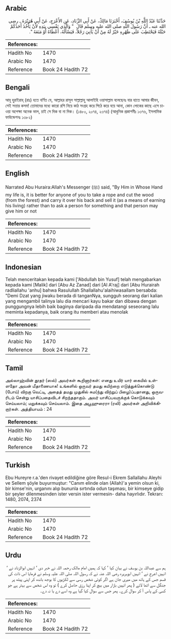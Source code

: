 ## Arabic


<div dir="rtl" lang="ar" style={{fontSize:'larger',backgroundColor:'#f8f9fa',padding:20}}>
حَدَّثَنَا عَبْدُ اللَّهِ بْنُ يُوسُفَ، أَخْبَرَنَا مَالِكٌ، عَنْ أَبِي الزِّنَادِ، عَنِ الأَعْرَجِ، عَنْ أَبِي هُرَيْرَةَ ـ رضى الله عنه ـ أَنَّ رَسُولَ اللَّهِ صلى الله عليه وسلم قَالَ ‏ "‏ وَالَّذِي نَفْسِي بِيَدِهِ لأَنْ يَأْخُذَ أَحَدُكُمْ حَبْلَهُ فَيَحْتَطِبَ عَلَى ظَهْرِهِ خَيْرٌ لَهُ مِنْ أَنْ يَأْتِيَ رَجُلاً، فَيَسْأَلَهُ، أَعْطَاهُ أَوْ مَنَعَهُ ‏"‏‏.‏
</div>
<div style={{backgroundColor:'#f8f9fa',padding:20, marginBottom: 10}}><table> <thead> <tr> <th>References:</th> <th></th> </tr> </thead> <tbody><tr><td>Hadith No</td><td>1470</td></tr><tr><td>Arabic No</td><td>1470</td></tr><tr><td>Reference</td><td>Book 24 Hadith 72</td></tr></tbody></table></div>

## Bengali


<div dir="ltr" lang="bn" style={{fontSize:'larger',backgroundColor:'#f8f9fa',padding:20}}>
আবূ হুরাইরাহ্ (রাঃ) হতে বর্ণিত যে, আল্লাহর রাসূল সাল্লাল্লাহু আলাইহি ওয়াসাল্লাম বলেছেনঃ যার হাতে আমার জীবন, সেই সত্তার কসম! তোমাদের মধ্যে কারো রশি নিয়ে কাঠ সংগ্রহ করে পিঠে করে বয়ে আনা, কোন লোকের কাছে এসে চাওয়া অপেক্ষা অনেক ভাল, চাই সে দিক বা না দিক। (১৪৮০, ২০৭৪, ২৩৭৪) (আধুনিক প্রকাশনীঃ ১৩৭৬, ইসলামিক ফাউন্ডেশনঃ ১৩৮২)
</div>
<div style={{backgroundColor:'#f8f9fa',padding:20, marginBottom: 10}}><table> <thead> <tr> <th>References:</th> <th></th> </tr> </thead> <tbody><tr><td>Hadith No</td><td>1470</td></tr><tr><td>Arabic No</td><td>1470</td></tr><tr><td>Reference</td><td>Book 24 Hadith 72</td></tr></tbody></table></div>

## English


<div dir="ltr" lang="en" style={{fontSize:'larger',backgroundColor:'#f8f9fa',padding:20}}>
Narrated Abu Huraira:Allah's Messenger (ﷺ) said, "By Him in Whose Hand my life is, it is better for anyone of you to take a rope and cut the wood (from the forest) and carry it over his back and sell it (as a means of earning his living) rather than to ask a person for something and that person may give him or not
</div>
<div style={{backgroundColor:'#f8f9fa',padding:20, marginBottom: 10}}><table> <thead> <tr> <th>References:</th> <th></th> </tr> </thead> <tbody><tr><td>Hadith No</td><td>1470</td></tr><tr><td>Arabic No</td><td>1470</td></tr><tr><td>Reference</td><td>Book 24 Hadith 72</td></tr></tbody></table></div>

## Indonesian


<div dir="ltr" lang="id" style={{fontSize:'larger',backgroundColor:'#f8f9fa',padding:20}}>
Telah menceritakan kepada kami ['Abdullah bin Yusuf] telah mengabarkan kepada kami [Malik] dari [Abu Az Zanad] dari [Al A'raj] dari [Abu Hurairah radliallahu 'anhu] bahwa Rasulullah Shallallahu'alaihiwasallam bersabda: "Demi Dzat yang jiwaku berada di tanganNya, sungguh seorang dari kalian yang mengambil talinya lalu dia mencari kayu bakar dan dibawa dengan punggungnya lebih baik baginya daripada dia mendatangi seseorang lalu meminta kepadanya, baik orang itu memberi atau menolak
</div>
<div style={{backgroundColor:'#f8f9fa',padding:20, marginBottom: 10}}><table> <thead> <tr> <th>References:</th> <th></th> </tr> </thead> <tbody><tr><td>Hadith No</td><td>1470</td></tr><tr><td>Arabic No</td><td>1470</td></tr><tr><td>Reference</td><td>Book 24 Hadith 72</td></tr></tbody></table></div>

## Tamil


<div dir="ltr" lang="ta" style={{fontSize:'larger',backgroundColor:'#f8f9fa',padding:20}}>
அல்லாஹ்வின் தூதர் (ஸல்) அவர்கள் கூறினார்கள்: எனது உயிர் யார் கையில் உள்ளதோ அவன் மீதாணையாக! உங்களில் ஒருவர் தமது கயிற்றை எடுத்துக்கொண்டு (போய்) விறகு வெட்டி, அதைத் தமது முதுகில் சும(ந்து விற்றுப் பிழை)ப்பதானது, ஒருவரிடம் சென்று யாசிப்பதைவிடச் சிறந்ததாகும். அவர் யாசிப்பவருக்குக் கொடுக்கவும் செய்யலாம்; மறுக்கவும் செய்யலாம். இதை அபூஹுரைரா (ரலி) அவர்கள் அறிவிக்கிறார்கள். அத்தியாயம் : 24
</div>
<div style={{backgroundColor:'#f8f9fa',padding:20, marginBottom: 10}}><table> <thead> <tr> <th>References:</th> <th></th> </tr> </thead> <tbody><tr><td>Hadith No</td><td>1470</td></tr><tr><td>Arabic No</td><td>1470</td></tr><tr><td>Reference</td><td>Book 24 Hadith 72</td></tr></tbody></table></div>

## Turkish


<div dir="ltr" lang="tr" style={{fontSize:'larger',backgroundColor:'#f8f9fa',padding:20}}>
Ebu Hureyre r.a.'den rivayet edildiğine göre Resul-i Ekrem Sallallahu Aleyhi ve Sellem şöyle buyurmuştur: "Canım elinde olan (Allah)'a yemin olsun ki, bir kimse'nin, urganını alıp bununla sırtında odun taşıması, bir kimseye gidip bir şeyler dilenmesinden ister versin ister vermesin- daha hayırlıdır. Tekrarı: 1480, 2074, 2374
</div>
<div style={{backgroundColor:'#f8f9fa',padding:20, marginBottom: 10}}><table> <thead> <tr> <th>References:</th> <th></th> </tr> </thead> <tbody><tr><td>Hadith No</td><td>1470</td></tr><tr><td>Arabic No</td><td>1470</td></tr><tr><td>Reference</td><td>Book 24 Hadith 72</td></tr></tbody></table></div>

## Urdu


<div dir="rtl" lang="ur" style={{fontSize:'larger',backgroundColor:'#f8f9fa',padding:20}}>
ہم سے عبداللہ بن یوسف نے بیان کیا ‘ کہا کہ ہمیں امام مالک رحمہ اللہ نے خبر دی ‘ انہیں ابوالزناد نے ‘ انہیں اعرج نے ‘ انہیں ابوہریرہ رضی اللہ عنہ نے کہ رسول اللہ صلی اللہ علیہ وسلم نے فرمایا اس ذات کی قسم جس کے ہاتھ میں میری جان ہے اگر کوئی شخص رسی سے لکڑیوں کا بوجھ باندھ کر اپنی پیٹھ پر جنگل سے اٹھا لائے ( پھر انہیں بازار میں بیچ کر اپنا رزق حاصل کرے ) تو وہ اس شخص سے بہتر ہے جو کسی کے پاس آ کر سوال کرے۔ پھر جس سے سوال کیا گیا ہے وہ اسے دے یا نہ دے۔
</div>
<div style={{backgroundColor:'#f8f9fa',padding:20, marginBottom: 10}}><table> <thead> <tr> <th>References:</th> <th></th> </tr> </thead> <tbody><tr><td>Hadith No</td><td>1470</td></tr><tr><td>Arabic No</td><td>1470</td></tr><tr><td>Reference</td><td>Book 24 Hadith 72</td></tr></tbody></table></div>